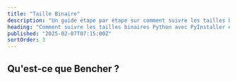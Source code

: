 ```yaml
---
title: "Taille Binaire"
description: "Un guide étape par étape sur comment suivre les tailles binaires Python avec PyInstaller en CI"
heading: "Comment suivre les tailles binaires Python avec PyInstaller en CI"
published: "2025-02-07T07:15:00Z"
sortOrder: 3
---
```



<Intro
  lang="Python avec PyInstaller"
/>

## Qu'est-ce que Bencher ?

<BencherIntro />

<Steps
  lang="Python"
  optionUrl="/fr/docs/explanation/adapters/#%EF%B8%8F-file-size"
  adapterUrl="/fr/docs/explanation/adapters/#-json"
/>

<FileSizeInner>
  <PythonBuild />
</FileSizeInner>

<CallToAction lang={Language.fr} />
